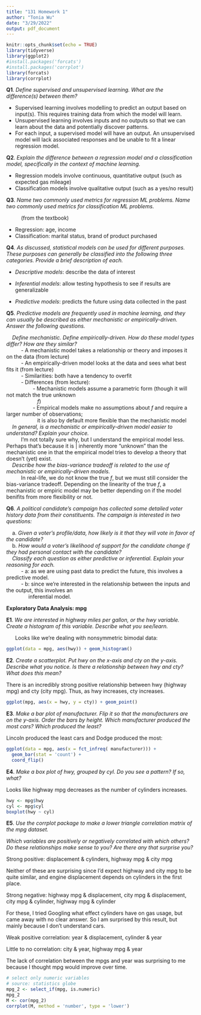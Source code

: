 ```yaml
---
title: "131 Homework 1"
author: "Tonia Wu"
date: "3/29/2022"
output: pdf_document
---
```


```r
knitr::opts_chunk$set(echo = TRUE)
library(tidyverse)
library(ggplot2)
#install.packages('forcats')
#install.packages('corrplot')
library(forcats)
library(corrplot)
```

**Q1**. *Define supervised and unsupervised learning. What are the difference(s) between them?*

- Supervised learning involves modelling to predict an output based on input(s). This requires training data from which the model will learn.
- Unsupervised learning involves inputs and no outputs so that we can learn about the data and potentially discover patterns.
- For each input, a supervised model will have an output. An unsupervised model will lack associated responses and be unable to fit a linear regression model.

**Q2**. *Explain the difference between a regression model and a classification model, specifically in the context of machine learning.*

- Regression models involve continuous, quantitative output (such as expected gas mileage)
- Classification models involve qualitative output (such as a yes/no result)

**Q3**. *Name two commonly used metrics for regression ML problems. Name two commonly used metrics for classification ML problems.*

|           (from the textbook)

- Regression: age, income
- Classification: marital status, brand of product purchased

**Q4**. *As discussed, statistical models can be used for different purposes. These purposes can generally be classified into the following three categories. Provide a brief description of each.*

- *Descriptive models*: describe the data of interest

- *Inferential models*: allow testing hypothesis to see if results are generalizable

- *Predictive models*: predicts the future using data collected in the past

**Q5**. *Predictive models are frequently used in machine learning, and they can usually be described as either mechanistic or empirically-driven. Answer the following questions.*

|     *Define mechanistic. Define empirically-driven. How do these model types differ? How are they similar?*

|           - A mechanistic model takes a relationship  or theory and imposes it on the data (from lecture)
|           - An empirically-driven model looks at the data and sees what best fits it (from lecture)
|           - Similarities: both have a tendency to overfit
|           - Differences (from lecture): 
|                   - Mechanistic models assume a parametric form (though it will not match the true unknown 
|                      *f*)
|                   - Empirical models make no assumptions about *f* and require a larger number of observations; 
|                      it is also by default more flexible than the mechanistic model

|     *In general, is a mechanistic or empirically-driven model easier to understand? Explain your choice.*
|           I'm not totally sure why, but I understand the empirical model less. Perhaps that's because it is |           inherently more "unknown" than the mechanistic one in that the empirical model tries to develop a theory that doesn't (yet) exist.


|     *Describe how the bias-variance tradeoff is related to the use of mechanistic or empirically-driven models.*
|           In real-life, we do not know the true *f*, but we must still consider the bias-variance tradeoff. Depending on the linearity of the true *f*, a mechanistic or empiric model may be better depending on if the model benifits from more flexibility or not.


**Q6**. *A political candidate’s campaign has collected some detailed voter history data from their constituents. The campaign is interested in two questions:*

|     a. *Given a voter’s profile/data, how likely is it that they will vote in favor of the candidate?*

|     b. *How would a voter’s likelihood of support for the candidate change if they had personal contact with the candidate?*

|     *Classify each question as either predictive or inferential. Explain your reasoning for each.*
|           - a: as we are using past data to predict the future, this involves a predictive model.
|           - b: since we're interested in the relationship between the inputs and the output, this involves an 
|                inferential model.

\newpage
**Exploratory Data Analysis: mpg**

**E1**. *We are interested in highway miles per gallon, or the hwy variable. Create a histogram of this variable. Describe what you see/learn.*

|       Looks like we're dealing with nonsymmetric bimodal data:

```r
ggplot(data = mpg, aes(hwy)) + geom_histogram()
```
\newpage
**E2**. *Create a scatterplot. Put hwy on the x-axis and cty on the y-axis. Describe what you notice. Is there a relationship between hwy and cty? What does this mean?*

There is an incredibly strong positive relationship between hwy (highway mpg) and cty (city mpg). Thus, as hwy increases, cty increases.

```r
ggplot(mpg, aes(x = hwy, y = cty)) + geom_point()
``` 

\newpage
**E3**. *Make a bar plot of manufacturer. Flip it so that the manufacturers are on the y-axis. Order the bars by height. Which manufacturer produced the most cars? Which produced the least?*

Lincoln produced the least cars and Dodge produced the most:


```r
ggplot(data = mpg, aes(x = fct_infreq( manufacturer))) + 
  geom_bar(stat = 'count') +
  coord_flip()
```

\newpage
**E4**. *Make a box plot of hwy, grouped by cyl. Do you see a pattern? If so, what?*

Looks like highway mpg decreases as the number of cylinders increases.

```r
hwy <- mpg$hwy
cyl <- mpg$cyl
boxplot(hwy ~ cyl)
```

\newpage
**E5**. *Use the corrplot package to make a lower triangle correlation matrix of the mpg dataset.*

*Which variables are positively or negatively correlated with which others? Do these relationships make sense to you? Are there any that surprise you?*

Strong positive: displacement & cylinders, highway mpg & city mpg

Neither of these are surprising since I'd expect highway and city mpg to be quite similar, and engine displacement depends on cylinders in the first place.

Strong negative: highway mpg & displacement, city mpg & displacement, city mpg & cylinder, highway mpg & cylinder

For these, I tried Googling what effect cylinders have on gas usage, but came away with no clear answer. So I am surprised by this result, but mainly because I don't understand cars.

Weak positive correlation: year & displacement, cylinder & year

Little to no correlation: city & year, highway mpg & year

The lack of correlation between the mpgs and year was surprising to me because I thought mpg would improve over time. 

```r
# select only numeric variables
# source: statistics globe
mpg_2 <- select_if(mpg, is.numeric)
mpg_2
M <- cor(mpg_2)
corrplot(M, method = 'number', type = 'lower')
```










